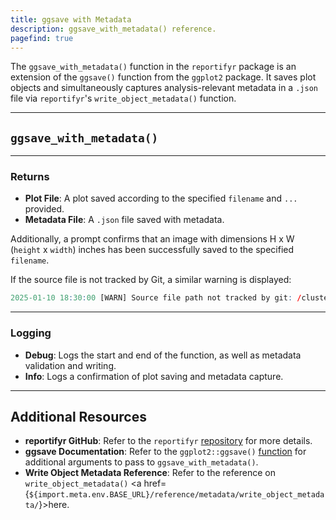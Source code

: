 ```yaml
---
title: ggsave with Metadata
description: ggsave_with_metadata() reference. 
pagefind: true
---
```



The `ggsave_with_metadata()` function in the `reportifyr` package is an extension of the `ggsave()` function from the `ggplot2` package. It saves plot objects and simultaneously captures analysis-relevant metadata in a `.json` file via `reportifyr`'s `write_object_metadata()` function.

---

## `ggsave_with_metadata()`

<EmbeddedHTML filename="/public/html_files/ggsave_with_metadata.html"/>

---

### Returns

- **Plot File**: A plot saved according to the specified `filename` and `...` provided.
- **Metadata File**: A `.json` file saved with metadata.

Additionally, a prompt confirms that an image with dimensions H x W (`height` x `width`) inches has been successfully saved to the specified `filename`.

If the source file is not tracked by Git, a similar warning is displayed:

```r
2025-01-10 18:30:00 [WARN] Source file path not tracked by git: /cluster-data/user-homes/user/project/scripts/analysis.R
```

---

### Logging 

- **Debug**: Logs the start and end of the function, as well as metadata validation and writing.
- **Info**: Logs a confirmation of plot saving and metadata capture.

---

## Additional Resources

- **reportifyr GitHub**: Refer to the `reportifyr` [repository](https://github.com/A2-ai/reportifyr) for more details. 
- **ggsave Documentation**: Refer to the `ggplot2::ggsave()` [function](https://ggplot2.tidyverse.org/reference/ggsave.html) for additional arguments to pass to `ggsave_with_metadata()`.
- **Write Object Metadata Reference**: Refer to the reference on `write_object_metadata()` <a href={`${import.meta.env.BASE_URL}/reference/metadata/write_object_metadata/`}>here</a>.
